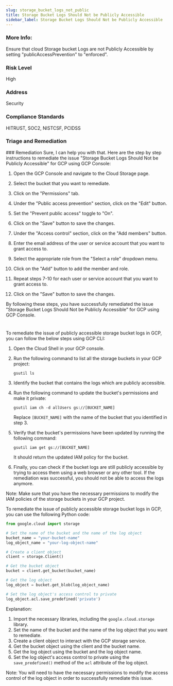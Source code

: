 ```yaml
---
slug: storage_bucket_logs_not_public
title: Storage Bucket Logs Should Not be Publicly Accessible
sidebar_label: Storage Bucket Logs Should Not be Publicly Accessible
---
```


### More Info:

Ensure that cloud Storage bucket Logs are not Publicly Accessible by setting "publicAccessPrevention" to "enforced".

### Risk Level

High

### Address

Security

### Compliance Standards

HITRUST, SOC2, NISTCSF, PCIDSS

### Triage and Remediation
<Tabs>
<Tab title='Remediation'>
### Remediation

<AccordionGroup>
<Accordion title='Using Console' defaultOpen='true'>
Sure, I can help you with that. Here are the step by step instructions to remediate the issue "Storage Bucket Logs Should Not be Publicly Accessible" for GCP using GCP Console:

1. Open the GCP Console and navigate to the Cloud Storage page.

2. Select the bucket that you want to remediate.

3. Click on the "Permissions" tab.

4. Under the "Public access prevention" section, click on the "Edit" button.

5. Set the "Prevent public access" toggle to "On".

6. Click on the "Save" button to save the changes.

7. Under the "Access control" section, click on the "Add members" button.

8. Enter the email address of the user or service account that you want to grant access to.

9. Select the appropriate role from the "Select a role" dropdown menu.

10. Click on the "Add" button to add the member and role.

11. Repeat steps 7-10 for each user or service account that you want to grant access to.

12. Click on the "Save" button to save the changes.

By following these steps, you have successfully remediated the issue "Storage Bucket Logs Should Not be Publicly Accessible" for GCP using GCP Console.

#
</Accordion>

<Accordion title='Using CLI'>
To remediate the issue of publicly accessible storage bucket logs in GCP, you can follow the below steps using GCP CLI:

1. Open the Cloud Shell in your GCP console.

2. Run the following command to list all the storage buckets in your GCP project:

   ```
   gsutil ls
   ```

3. Identify the bucket that contains the logs which are publicly accessible.

4. Run the following command to update the bucket's permissions and make it private:

   ```
   gsutil iam ch -d allUsers gs://[BUCKET_NAME]
   ```
   Replace `[BUCKET_NAME]` with the name of the bucket that you identified in step 3.

5. Verify that the bucket's permissions have been updated by running the following command:

   ```
   gsutil iam get gs://[BUCKET_NAME]
   ```
   It should return the updated IAM policy for the bucket.

6. Finally, you can check if the bucket logs are still publicly accessible by trying to access them using a web browser or any other tool. If the remediation was successful, you should not be able to access the logs anymore.

Note: Make sure that you have the necessary permissions to modify the IAM policies of the storage buckets in your GCP project.
</Accordion>

<Accordion title='Using Python'>
To remediate the issue of publicly accessible storage bucket logs in GCP, you can use the following Python code:

```python
from google.cloud import storage

# Set the name of the bucket and the name of the log object
bucket_name = "your-bucket-name"
log_object_name = "your-log-object-name"

# Create a client object
client = storage.Client()

# Get the bucket object
bucket = client.get_bucket(bucket_name)

# Get the log object
log_object = bucket.get_blob(log_object_name)

# Set the log object's access control to private
log_object.acl.save_predefined('private')
```

Explanation:

1. Import the necessary libraries, including the `google.cloud.storage` library.
2. Set the name of the bucket and the name of the log object that you want to remediate.
3. Create a client object to interact with the GCP storage service.
4. Get the bucket object using the client and the bucket name.
5. Get the log object using the bucket and the log object name.
6. Set the log object's access control to private using the `save_predefined()` method of the `acl` attribute of the log object.

Note: You will need to have the necessary permissions to modify the access control of the log object in order to successfully remediate this issue.
</Accordion>

</AccordionGroup>
</Tab>
</Tabs>

